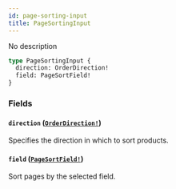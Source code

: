 ```yaml
---
id: page-sorting-input
title: PageSortingInput
---
```


No description

```graphql
type PageSortingInput {
  direction: OrderDirection!
  field: PageSortField!
}
```

### Fields

#### `direction` ([`OrderDirection!`](/developer/api-reference/enums/order-direction.mdx))

Specifies the direction in which to sort products.

#### `field` ([`PageSortField!`](/developer/api-reference/enums/page-sort-field.mdx))

Sort pages by the selected field.
